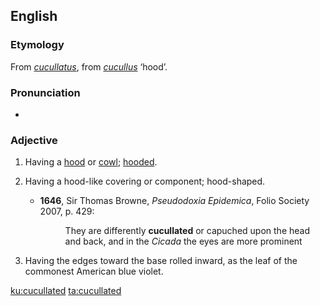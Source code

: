 ==English==

===Etymology===
From {{etyl|la|en}} ''[[cucullatus]]'', from ''[[cucullus]]'' ‘hood’.

===Pronunciation===
* {{IPA|/ˈkjuːkəleɪtɪd/|lang=en}}

===Adjective===
{{en-adj}}

# Having a [[hood]] or [[cowl]]; [[hooded]].
# {{context|zoology|botany|lang=en}} Having a hood-like covering or component; hood-shaped.
#* '''1646''', Sir Thomas Browne, ''Pseudodoxia Epidemica'', Folio Society 2007, p. 429:
#*: They are differently '''cucullated''' or capuched upon the head and back, and in the ''Cicada'' the eyes are more prominent
# {{context|botany|lang=en}} Having the edges toward the base rolled inward, as the leaf of the commonest American blue violet.

[[ku:cucullated]]
[[ta:cucullated]]